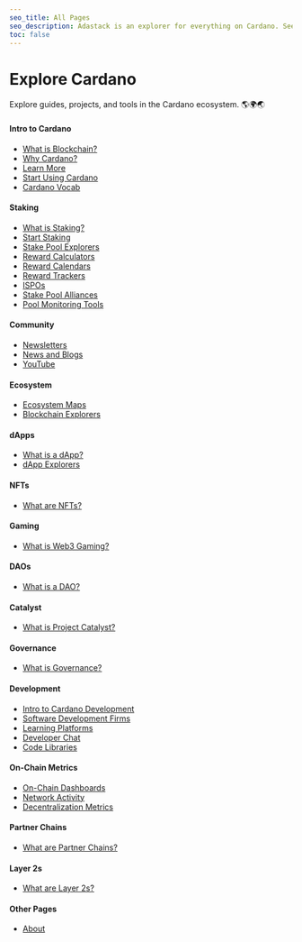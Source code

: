 ```yaml
---
seo_title: All Pages
seo_description: Adastack is an explorer for everything on Cardano. See every page of tools and dApps here. The site is open-source and new content is added daily!
toc: false
---
```


# Explore Cardano

Explore guides, projects, and tools in the Cardano ecosystem. 🌎🌍🌏

#### Intro to Cardano

- [What is Blockchain?](https://www.adastack.io/intro_to_cardano/what_is_blockchain)
- [Why Cardano?](https://www.adastack.io/intro_to_cardano/why_cardano)
- [Learn More](https://www.adastack.io/intro_to_cardano/learn_more)
- [Start Using Cardano](https://www.adastack.io/intro_to_cardano/start_using_cardano)
- [Cardano Vocab](https://www.adastack.io/intro_to_cardano/cardano_vocab)

#### Staking

- [What is Staking?](https://www.adastack.io/staking/what_is_staking)
- [Start Staking](https://www.adastack.io/staking/start_staking)
- [Stake Pool Explorers](https://www.adastack.io/staking/stake_pool_explorers)
- [Reward Calculators](https://www.adastack.io/staking/reward_calculators)
- [Reward Calendars](https://www.adastack.io/staking/reward_calendars)
- [Reward Trackers](https://www.adastack.io/staking/reward_trackers)
- [ISPOs](https://www.adastack.io/staking/ispos)
- [Stake Pool Alliances](https://www.adastack.io/staking/stake_pool_alliances)
- [Pool Monitoring Tools](https://www.adastack.io/staking/pool_monitoring_tools)

#### Community

- [Newsletters](https://www.adastack.io/community/newsletters)
- [News and Blogs](https://www.adastack.io/community/news_and_blogs)
- [YouTube](https://www.adastack.io/community/youtube)

#### Ecosystem

- [Ecosystem Maps](https://www.adastack.io/ecosystem/ecosystem_maps)
- [Blockchain Explorers](https://www.adastack.io/ecosystem/blockchain_explorers)

#### dApps

- [What is a dApp?](https://www.adastack.io/dapps/what_is_a_dapp)
- [dApp Explorers](https://www.adastack.io/dapps/dapp_explorers)

#### NFTs

- [What are NFTs?](https://www.adastack.io/nfts/what_are_nfts)

#### Gaming

- [What is Web3 Gaming?](https://www.adastack.io/gaming/what_is_web3_gaming)

#### DAOs

- [What is a DAO?](https://www.adastack.io/daos/what_is_a_dao)

#### Catalyst

- [What is Project Catalyst?](https://www.adastack.io/catalyst/what_is_project_catalyst)

#### Governance

- [What is Governance?](https://www.adastack.io/governance/what_is_governance)

#### Development

- [Intro to Cardano Development](https://www.adastack.io/development/intro_to_cardano_development)
- [Software Development Firms](https://www.adastack.io/development/dev_teams)
- [Learning Platforms](https://www.adastack.io/development/learning_platforms)
- [Developer Chat](https://www.adastack.io/development/developer_chat)
- [Code Libraries](https://www.adastack.io/development/code_libraries)

#### On-Chain Metrics

- [On-Chain Dashboards](https://www.adastack.io/on_chain_metrics/on_chain_dashboards)
- [Network Activity](https://www.adastack.io/on_chain_metrics/network_activity)
- [Decentralization Metrics](https://www.adastack.io/on_chain_metrics/decentralization_metrics)

#### Partner Chains

- [What are Partner Chains?](https://www.adastack.io/partner_chains/what_are_partner_chains)

#### Layer 2s

- [What are Layer 2s?](https://www.adastack.io/layer_2s/what_are_layer_2s)

#### Other Pages

- [About](https://www.adastack.io/about)
